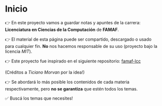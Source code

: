 # Inicio

👉 En este proyecto vamos a guardar notas y apuntes de la carrera: **Licenciatura en Ciencias de la Computación** de **FAMAF**.

👉 El material de esta página puede ser compartido, descargado o usado para cualquier fin. **No** nos hacemos responsable de su uso (proyecto bajo la licencia *MIT*).

👉 Este proyecto fue inspirado en el siguiente repositorio: [famaf-lcc](https://github.com/ticianomorvan/famaf-lcc) 

(Créditos a *Ticiano Morvan* por la idea!)

👉 Se abordará lo más posible los contenidos de cada materia respectivamente, pero **no se garantiza** que estén todos los temas. 

✅ Buscá los temas que necesites!